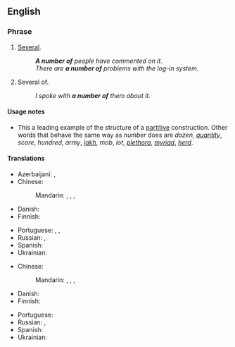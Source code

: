 ==English==

===Phrase===
{{head|en|phrase}}

# [[several|Several]].
#: '''''A number of''' people have commented on it.''
#: ''There are '''a number of''' problems with the log-in system.''
# Several of.
#: ''I spoke with '''a number of''' them about it.''

====Usage notes====
* This a leading example of the structure of a [[partitive]] construction. Other words that behave the same way as ''number'' does are ''dozen'', ''[[quantity]]'', ''score'', ''hundred'', ''army'', ''[[lakh]]'', ''mob'', ''lot'', ''[[plethora]]'', ''[[myriad]]'', ''[[herd]]''.

====Translations====
{{trans-top|several}}
* Azerbaijani: {{t|az|bir sıra}}, {{t|az|bir neçə}}
* Chinese:
*: Mandarin: {{t+|cmn|幾個}}, {{t+|cmn|几个|tr=jǐgè}}, {{t+|cmn|一些|tr=yīxiē}}, {{t+|cmn|若干|tr=ruògān}}
* Danish: {{t-needed|da}}
* Finnish: {{t+|fi|moni}}
{{trans-mid}}
* Portuguese: {{t|pt|um número de}}, {{t|pt|uma quantidade de}}, {{t|pt|um tanto de}}
* Russian: {{t+|ru|ряд|m}}, {{t+|ru|не́сколько}}
* Spanish: {{t-needed|es}}
* Ukrainian: {{t-needed|uk}}
{{trans-bottom}}

{{trans-top|several of}}
* Chinese:
*: Mandarin: {{t+|cmn|幾個}}, {{t+|cmn|几个|tr=jǐgè}}, {{t+|cmn|一些|tr=yīxiē}}, {{t+|cmn|若干|tr=ruògān}}
* Danish: {{t-needed|da}}
* Finnish: {{t+|fi|moni}}
{{trans-mid}}
* Portuguese: {{t|pt|um tanto de}}
* Russian: {{t+|ru|ряд|m}}, {{t+|ru|не́сколько}}
* Spanish: {{t-needed|es}}
* Ukrainian: {{t-needed|uk}}
{{trans-bottom}}